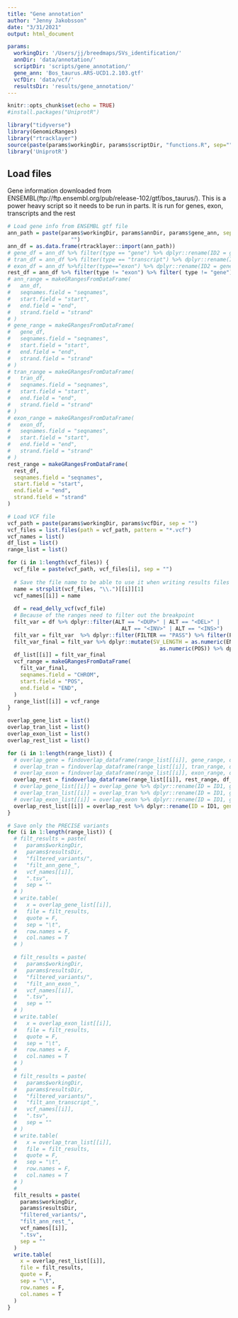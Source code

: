 ```yaml
---
title: "Gene annotation"
author: "Jenny Jakobsson"
date: "3/31/2021"
output: html_document

params:
  workingDir: '/Users/jj/breedmaps/SVs_identification/'
  annDir: 'data/annotation/'
  scriptDir: 'scripts/gene_annotation/'
  gene_ann: 'Bos_taurus.ARS-UCD1.2.103.gtf'
  vcfDir: 'data/vcf/'
  resultsDir: 'results/gene_annotation/'
---
```


```r
knitr::opts_chunk$set(echo = TRUE)
#install.packages("UniprotR")

library("tidyverse")
library(GenomicRanges)
library("rtracklayer")
source(paste(params$workingDir, params$scriptDir, "functions.R", sep=""))
library('UniprotR')
```


## Load files
Gene information downloaded from ENSEMBL(ftp://ftp.ensembl.org/pub/release-102/gtf/bos_taurus/).
This is a power heavy script so it needs to be run in parts. It is run for genes, exon, transcripts and the rest

```r
# Load gene info from ENSEMBL gtf file
ann_path = paste(params$workingDir, params$annDir, params$gene_ann, sep =
                    "")
ann_df = as.data.frame(rtracklayer::import(ann_path))
# gene_df = ann_df %>% filter(type == "gene") %>% dplyr::rename(ID2 = gene_id)
# tran_df = ann_df %>% filter(type == "transcript") %>% dplyr::rename(ID2 = gene_id)
# exon_df = ann_df %>%filter(type=="exon") %>% dplyr::rename(ID2 = gene_id)
rest_df = ann_df %>% filter(type != "exon") %>% filter( type != "gene") %>% filter(type != "transcript") %>% dplyr::rename(ID2 = gene_id)
# ann_range = makeGRangesFromDataFrame(
#   ann_df,
#   seqnames.field = "seqnames",
#   start.field = "start",
#   end.field = "end",
#   strand.field = "strand"
# )
# gene_range = makeGRangesFromDataFrame(
#   gene_df,
#   seqnames.field = "seqnames",
#   start.field = "start",
#   end.field = "end",
#   strand.field = "strand"
# )
# tran_range = makeGRangesFromDataFrame(
#   tran_df,
#   seqnames.field = "seqnames",
#   start.field = "start",
#   end.field = "end",
#   strand.field = "strand"
# )
# exon_range = makeGRangesFromDataFrame(
#   exon_df,
#   seqnames.field = "seqnames",
#   start.field = "start",
#   end.field = "end",
#   strand.field = "strand"
# )
rest_range = makeGRangesFromDataFrame(
  rest_df,
  seqnames.field = "seqnames",
  start.field = "start",
  end.field = "end",
  strand.field = "strand"
)

```

```r
# Load VCF file
vcf_path = paste(params$workingDir, params$vcfDir, sep = "")
vcf_files = list.files(path = vcf_path, pattern = "*.vcf")
vcf_names = list()
df_list = list()
range_list = list()

for (i in 1:length(vcf_files)) {
  vcf_file = paste(vcf_path, vcf_files[i], sep = "")
  
  # Save the file name to be able to use it when writing results files
  name = strsplit(vcf_files, "\\.")[[i]][1]
  vcf_names[[i]] = name
  
  df = read_delly_vcf(vcf_file)
  # Because of the ranges need to filter out the breakpoint
  filt_var = df %>% dplyr::filter(ALT == "<DUP>" | ALT == "<DEL>" |
                                    ALT == "<INV>" | ALT == "<INS>")
  filt_var = filt_var  %>% dplyr::filter(FILTER == "PASS") %>% filter(PRECISE == TRUE)
  filt_var_final = filt_var %>% dplyr::mutate(SV_LENGTH = as.numeric(END) -
                                                as.numeric(POS)) %>% dplyr::rename(ID1 = ID)
  df_list[[i]] = filt_var_final
  vcf_range = makeGRangesFromDataFrame(
    filt_var_final,
    seqnames.field = "CHROM",
    start.field = "POS",
    end.field = "END",
  )
  range_list[[i]] = vcf_range
}

```


```r
overlap_gene_list = list()
overlap_tran_list = list()
overlap_exon_list = list()
overlap_rest_list = list()

for (i in 1:length(range_list)) {
  # overlap_gene = findoverlap_dataframe(range_list[[i]], gene_range, df_list[[i]], gene_df)
  # overlap_tran = findoverlap_dataframe(range_list[[i]], tran_range, df_list[[i]], tran_df)
  # overlap_exon = findoverlap_dataframe(range_list[[i]], exon_range, df_list[[i]], exon_df)
  overlap_rest = findoverlap_dataframe(range_list[[i]], rest_range, df_list[[i]], rest_df)
  # overlap_gene_list[[i]] = overlap_gene %>% dplyr::rename(ID = ID1, gene_id = ID2)
  # overlap_tran_list[[i]] = overlap_tran %>% dplyr::rename(ID = ID1, gene_id = ID2)
  # overlap_exon_list[[i]] = overlap_exon %>% dplyr::rename(ID = ID1, gene_id = ID2)
  overlap_rest_list[[i]] = overlap_rest %>% dplyr::rename(ID = ID1, gene_id = ID2)
}
```



```r

# Save only the PRECISE variants
for (i in 1:length(range_list)) {
  # filt_results = paste(
  #   params$workingDir,
  #   params$resultsDir,
  #   "filtered_variants/",
  #   "filt_ann_gene_",
  #   vcf_names[[i]],
  #   ".tsv",
  #   sep = ""
  # )
  # write.table(
  #   x = overlap_gene_list[[i]],
  #   file = filt_results,
  #   quote = F,
  #   sep = "\t",
  #   row.names = F,
  #   col.names = T
  # )

  # filt_results = paste(
  #   params$workingDir,
  #   params$resultsDir,
  #   "filtered_variants/",
  #   "filt_ann_exon_",
  #   vcf_names[[i]],
  #   ".tsv",
  #   sep = ""
  # )
  # write.table(
  #   x = overlap_exon_list[[i]],
  #   file = filt_results,
  #   quote = F,
  #   sep = "\t",
  #   row.names = F,
  #   col.names = T
  # )
  # 
  # filt_results = paste(
  #   params$workingDir,
  #   params$resultsDir,
  #   "filtered_variants/",
  #   "filt_ann_transcript_",
  #   vcf_names[[i]],
  #   ".tsv",
  #   sep = ""
  # )
  # write.table(
  #   x = overlap_tran_list[[i]],
  #   file = filt_results,
  #   quote = F,
  #   sep = "\t",
  #   row.names = F,
  #   col.names = T
  # )
  # 
  filt_results = paste(
    params$workingDir,
    params$resultsDir,
    "filtered_variants/",
    "filt_ann_rest_",
    vcf_names[[i]],
    ".tsv",
    sep = ""
  )
  write.table(
    x = overlap_rest_list[[i]],
    file = filt_results,
    quote = F,
    sep = "\t",
    row.names = F,
    col.names = T
  )
}

```



